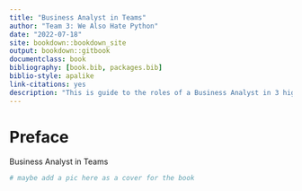 ```yaml
---
title: "Business Analyst in Teams"
author: "Team 3: We Also Hate Python"
date: "2022-07-18"
site: bookdown::bookdown_site
output: bookdown::gitbook
documentclass: book
bibliography: [book.bib, packages.bib]
biblio-style: apalike
link-citations: yes
description: "This is guide to the roles of a Business Analyst in 3 highly desired industries (consulting, tech, and finance) and the role of business analysts in different teams."
---
```

# Preface

Business Analyst in Teams

```r
# maybe add a pic here as a cover for the book

```